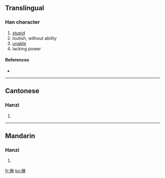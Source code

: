 ==Translingual==

===Han character===
{{Han char|rn=9|rad=人|as=08|sn=10|four=|canj=人木木 (ODD)}}

# [[stupid]]
# loutish, without ability
# [[unable]]
# lacking power

====References====
* {{Han ref|kx=0106.130|hdz=10172.010|uh=3463|ud=13411}}

----

==Cantonese==

===Hanzi===
{{yue-hanzi|jyut=|y=lam2, lam4}}

# {{defn|Cantonese}}

----

==Mandarin==

===Hanzi===
{{cmn-hanzi|pin=[[lán]] ([[lan2]])|wg=lan<sup>2</sup>}}

# {{defn|Mandarin}}

[[fr:㑣]]
[[ko:㑣]]